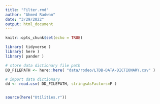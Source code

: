 ```yaml
---
title: "Filter.rmd"
author: "Ahmed Radwan"
date: "3/29/2022"
output: html_document
---
```


```r
knitr::opts_chunk$set(echo = TRUE)

library( tidyverse )
library( here )
library( pander )
```



```r

# store data dictionary file path
DD_FILEPATH <- here::here( "data/rodeo/LTDB-DATA-DICTIONARY.csv" )

# import data dictionary
dd <- read.csv( DD_FILEPATH, stringsAsFactors=F )


source(here("Utilities.r"))



```






```r

```


